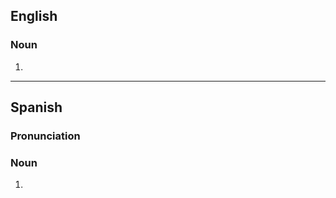 ==English==

===Noun===
{{head|en|noun form}}

# {{plural of|en|amontillado}}

----

==Spanish==

===Pronunciation===
{{es-IPA}}

===Noun===
{{head|es|noun form}}

# {{plural of|es|amontillado}}